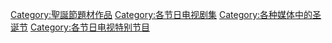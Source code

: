 [[Category:聖誕節題材作品|Category:聖誕節題材作品]]
[[Category:各节日电视剧集|Category:各节日电视剧集]]
[[Category:各种媒体中的圣诞节|Category:各种媒体中的圣诞节]]
[[Category:各节日电视特别节目|Category:各节日电视特别节目]]